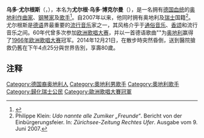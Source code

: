 {{Infobox musical artist
| name = 乌多·尤尔根斯<br>Udo Jürgens
| image = Udo_J%C3%BCrgens_-_Der_Soloabend_2010_(10).jpg
| caption = 
| background = solo_singer
| birth_name = Udo Jürgen Bockelmann
| birth_date = {{birth date|1934|9|30|df=y|}}
| birth_place= {{AUT}}[[克拉根福|克拉根福]]
| death_date = {{death date and age|2014|12|21|1934|9|30}}
| death_place= {{SWI}}[[明斯特林根|明斯特林根]]
| Instrument = [[人声|人声]]、[[钢琴|钢琴]]
| genre = [[慢摇滚|慢摇滚]]、[[流行音乐|通俗]]
| occupation = [[歌手|歌手]]
| years_active = 1950–2014
| First album =
| Latest album =
| Notable albums =
| Notable songs =
| label =
| website = [http://www.udojuergens.de 官方网站{{de icon}}]
}}
'''乌多·尤尔根斯'''（{{lang-de|'''Udo Jürgens'''}}，{{bd|1934年|9月30日|2014年|12月21日|catIdx=Jürgens, Udo}}），本名为'''尤尔根·乌多·博克尔曼'''（{{lang|de|'''Jürgen Udo Bockelmann'''}}），是一名拥有[[德国|德国]][[血统|血统]]的[[奥地利|奥地利]][[作曲家|作曲家]]、[[钢琴家|钢琴家]]及[[歌手|歌手]]<ref>{{Cite web |url=http://www.youtube.com/watch?v=SVRS6GThGlk |title=Video auf www.youtube.com |accessdate=2013-08-16 |archive-date=2015-12-18 |archive-url=https://web.archive.org/web/20151218084612/https://www.youtube.com/watch?v=SVRS6GThGlk |dead-url=no }}</ref>。自2007年以来，他同时拥有奥地利及[[瑞士|瑞士]]国籍<ref>Philippe Klein: ''Udo nannte alle Zumiker „Freunde“''. Bericht von der Einbürgerungsfeier. In: ''Zürichsee-Zeitung Rechtes Ufer''. Ausgabe vom 9. Juni 2007.</ref>。尤尔根斯是[[德语|德语]]界最重要的[[流行音乐|流行音乐]]家之一，其风格介乎于[[通俗音乐|通俗音乐]]、[[香颂|香颂]]和流行音乐之间。60年代曾多次参加[[欧洲歌唱大赛|欧洲歌唱大赛]]，并以一首德语歌曲"{{link-en|Merci, Chérie|Merci, Chérie}}"为[[奥地利|奥地利]]赢得了[[1966年欧洲歌唱大赛|1966年欧洲歌唱大赛]]冠军。2014年12月21日，在散步時突然昏倒，送到醫院搶救仍舊在下午4点25分與世界告別，享壽80歲。

==注释==
{{reflist}}

{{欧洲歌唱大赛演唱冠军}}
{{欧洲歌唱大赛}}
{{Authority control}}
{{DEFAULTSORT:Jurgens, Udo}}
[[Category:德国裔奥地利人|Category:德国裔奥地利人]]
[[Category:奧地利男歌手|Category:奧地利男歌手]]
[[Category:奧地利歌手|Category:奧地利歌手]]
[[Category:歸化瑞士公民|Category:歸化瑞士公民]]
[[Category:歐洲歌唱大賽冠軍|Category:歐洲歌唱大賽冠軍]]